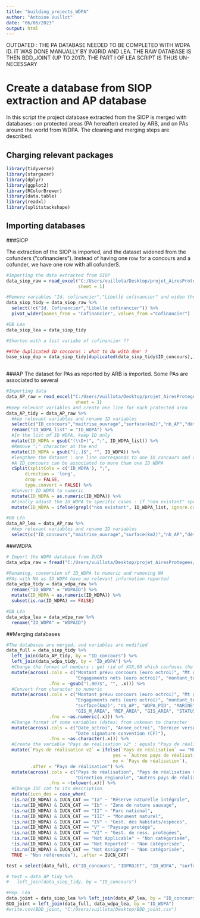```yaml
---
title: "building_projects_WDPA"
author: "Antoine Vuillot"
date: "06/06/2023"
output: html  
---
```


OUTDATED : THE PA DATABASE NEEDED TO BE COMPLETED WITH WDPA ID. IT WAS DONE MANUALLY BY INGRID AND LEA. THE RAW DATABASE IS THEN BDD_JOINT (UP TO 2017). THE PART I OF LEA SCRIPT IS THUS UN-NECESSARY

# Create a database from SIOP extraction and AP database

In this script the project database extracted from the SIOP is merged with databases : on protected areas (PA hereafter) created by ARB, and on PAs around the world from WDPA. The cleaning and merging steps are described.

## Charging relevant packages

```r

library(tidyverse)
library(stargazer)
library(dplyr)
library(ggplot2)
library(RColorBrewer)
library(data.table)
library(readxl)
library(splitstackshape) 
```

## Importing databases
###SIOP

The extraction of the SIOP is imported, and the dataset widened from the cofunders ("cofinanciers"). Instead of having one row for a concours and a cofunder, we have one row with all cofunderS.

```r

#Importing the data extracted from SIOP
data_siop_raw = read_excel("C:/Users/vuillota/Desktop/projet_AiresProtegees/00_data_raw/AP_BO_2000-2017_V3.xlsx",
                           sheet = 1)

#Remove variables "Id. cofinancier","Libellé cofinancier" and widen the dataframe from "cofinancier"
data_siop_tidy = data_siop_raw %>%
  select(!c("Id. Cofinancier","Libellé cofinancier")) %>%
  pivot_wider(names_from = "Cofinancier", values_from ="Cofinancier") 

#DB Léa
data_siop_lea = data_siop_tidy

#Shorten with a list variabe of cofinancier ??

##The duplicated ID concorus : what to do with dem' ?
base_siop_dup = data_siop_tidy[duplicated(data_siop_tidy$ID_concours),]
  

```

###AP
The dataset for PAs as reported by ARB is imported. Some PAs are associated to several 

```r
#Importing data
data_AP_raw = read_excel("C:/Users/vuillota/Desktop/projet_AiresProtegees/00_data_raw/Basededonnees_AP.xlsx", 
                          sheet = 1)
#Keep relevant variables and create one line for each protected area
data_AP_tidy = data_AP_raw %>%
  #kep relevant variables and rename ID variables
  select(c("ID_concours","maitrise_ouvrage","surface(km2)","nb_AP","détail","projet","commentaires","ID_WDPA")) %>%
  rename("ID_WDPA_list" = "ID_WDPA") %>%
  #In the list of ID WDPA, keep ID only
  mutate(ID_WDPA = gsub("(\\D+)", ";", ID_WDPA_list)) %>%
  #Remove ";" character at the end
  mutate(ID_WDPA = gsub("[;.]$", "", ID_WDPA)) %>%
  #lengthen the dataset : one line corresponds to one ID_concours and one WDPA ID.
  #A ID_concours can be associated to more than one ID WDPA
  cSplit(splitCols = c('ID_WDPA'), ";", 
       direction = 'long',
       drop = FALSE,
       type.convert = FALSE) %>%
  #Convert ID WDPA to numeric
  mutate(ID_WDPA = as.numeric(ID_WDPA)) %>%
  #Finally adjust the ID_WDPA to specific cases : if "non existant" specified in WDPA_list, ID_WDPA set to NA
  mutate(ID_WDPA = ifelse(grepl("non existant", ID_WDPA_list, ignore.case = TRUE), yes = NA, no = ID_WDPA))

#DB Léa
data_AP_lea = data_AP_raw %>%
  #kep relevant variables and rename ID variables
  select(c("ID_concours","maitrise_ouvrage","surface(km2)","nb_AP","détail","projet","commentaires","ID_WDPA")) 
```

###WDPA

```r
# Import the WDPA database from IUCN
data_wdpa_raw = fread("C:/Users/vuillota/Desktop/projet_AiresProtegees/00_data_raw/WDPA_BDD.csv")

#Renaming, conversion of ID_WDPA to numeric and removing NA
#PAs with NA as ID_WDPA have no relevant information reported
data_wdpa_tidy = data_wdpa_raw %>%
  rename("ID_WDPA" = "WDPAID") %>%
  mutate(ID_WDPA = as.numeric(ID_WDPA)) %>%
  subset(is.na(ID_WDPA) == FALSE)

#DB Léa
data_wdpa_lea = data_wdpa_raw %>%
  rename("ID_WDPA" = "WDPAID")


```

##Merging databases

```r

#The databases are merged, and variables are modified
data_full = data_siop_tidy %>%
  left_join(data_AP_tidy, by = "ID_concours") %>%
  left_join(data_wdpa_tidy, by = "ID_WDPA") %>%
  #Change the format of numbers : get rid of XXX,00 which confuses the conversion
  mutate(across(.cols = c("Montant prévu concours (euro octroi)", "Mt global projet prévu (devise)",
                          "Engagements nets (euro octroi)", "montant_total_projet"),
                .fns = ~gsub("(,00)$", "", .x))) %>%
  #Convert from character to numeric
  mutate(across(.cols = c("Montant prévu concours (euro octroi)", "Mt global projet prévu (devise)",
                          "Engagements nets (euro octroi)", "montant_total_projet",  "Durée du concours (Année)",
                          "surface(km2)", "nb_AP", "WDPA_PID", "MARINE", "REP_M_AREA", 
                          "GIS_M_AREA", "REP_AREA", "GIS_AREA", "STATUS_YR", "METADATAID"),
                .fns = ~as.numeric(.x))) %>%
  #Change format of some variables (dates) from unknown to character
  mutate(across(.cols = c("Date_octroi", "Annee_octroi", "Dernier versement en date (projet)",
                          "Date signature convention (CF)"),
                .fns = ~as.character(.x))) %>%
  #Create the variable "Pays de réalisation v2" : equals "Pays de réalisation", but the rows with value "MULTIPAYS" take the value of "Autres pays de réalisation"
  mutate(`Pays de réalisation v2` = ifelse(`Pays de réalisation` == "MULTI-PAYS",
                                        yes = `Autres pays de réalisation`,
                                        no = `Pays de réalisation`),
         .after = "Pays de réalisation") %>%
  mutate(across(.cols = c("Pays de réalisation", "Pays de réalisation v2", 
                          "Direction_regionale", "Autres pays de réalisation"),
                .fns = ~tolower(.x))) %>%
  #Change IUC cat to its description
  mutate(iucn_des = case_when(
  !is.na(ID_WDPA) & IUCN_CAT == "Ia" ~ "Réserve naturelle intégrale",
  !is.na(ID_WDPA) & IUCN_CAT == "Ib" ~ "Zone de nature sauvage",
  !is.na(ID_WDPA) & IUCN_CAT == "II" ~ "Parc national",
  !is.na(ID_WDPA) & IUCN_CAT == "III" ~ "Monument naturel",
  !is.na(ID_WDPA) & IUCN_CAT == "IV" ~ "Gest. des habitats/espèces",
  !is.na(ID_WDPA) & IUCN_CAT == "V" ~ "Paysage protégé",
  !is.na(ID_WDPA) & IUCN_CAT == "VI" ~ "Gest. de ress. protégées",
  !is.na(ID_WDPA) & IUCN_CAT == "Not Applicable" ~ "Non catégorisée",
  !is.na(ID_WDPA) & IUCN_CAT == "Not Reported" ~ "Non catégorisée",
  !is.na(ID_WDPA) & IUCN_CAT == "Not Assigned" ~ "Non catégorisée",
  TRUE ~ "Non référencée"), .after = IUCN_CAT)

test = select(data_full, c("ID_concours", "IDPROJET", "ID_WDPA", "surface(km2)", "MARINE":"NO_TK_AREA"))

# test = data_AP_tidy %>%
#   left_join(data_siop_tidy, by = "ID_concours")

#Rep. Léa
data.joint = data_siop_lea %>% left_join(data_AP_lea, by = "ID_concours")
BDD_joint = left_join(data_full, data_wdpa_lea, by = "ID_WDPA")
#write.csv(BDD_joint, "C:/Users/vuillota/Desktop/BDD_joint.csv")

```

